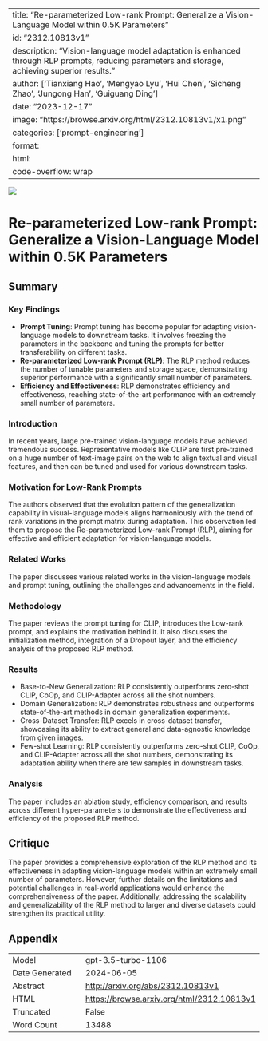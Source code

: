 
---
title: "Re-parameterized Low-rank Prompt: Generalize a Vision-Language Model within 0.5K Parameters"
id: "2312.10813v1"
description: "Vision-language model adaptation is enhanced through RLP prompts, reducing parameters and storage, achieving superior results."
author: ['Tianxiang Hao', 'Mengyao Lyu', 'Hui Chen', 'Sicheng Zhao', 'Jungong Han', 'Guiguang Ding']
date: "2023-12-17"
image: "https://browse.arxiv.org/html/2312.10813v1/x1.png"
categories: ['prompt-engineering']
format:
  html:
    code-overflow: wrap
---

![](https://browse.arxiv.org/html/2312.10813v1/x1.png)

# Re-parameterized Low-rank Prompt: Generalize a Vision-Language Model within 0.5K Parameters

## Summary

### Key Findings
- **Prompt Tuning**: Prompt tuning has become popular for adapting vision-language models to downstream tasks. It involves freezing the parameters in the backbone and tuning the prompts for better transferability on different tasks.
- **Re-parameterized Low-rank Prompt (RLP)**: The RLP method reduces the number of tunable parameters and storage space, demonstrating superior performance with a significantly small number of parameters.
- **Efficiency and Effectiveness**: RLP demonstrates efficiency and effectiveness, reaching state-of-the-art performance with an extremely small number of parameters.

### Introduction
In recent years, large pre-trained vision-language models have achieved tremendous success. Representative models like CLIP are first pre-trained on a huge number of text-image pairs on the web to align textual and visual features, and then can be tuned and used for various downstream tasks.

### Motivation for Low-Rank Prompts
The authors observed that the evolution pattern of the generalization capability in visual-language models aligns harmoniously with the trend of rank variations in the prompt matrix during adaptation. This observation led them to propose the Re-parameterized Low-rank Prompt (RLP), aiming for effective and efficient adaptation for vision-language models.

### Related Works
The paper discusses various related works in the vision-language models and prompt tuning, outlining the challenges and advancements in the field.

### Methodology
The paper reviews the prompt tuning for CLIP, introduces the Low-rank prompt, and explains the motivation behind it. It also discusses the initialization method, integration of a Dropout layer, and the efficiency analysis of the proposed RLP method.

### Results
- Base-to-New Generalization: RLP consistently outperforms zero-shot CLIP, CoOp, and CLIP-Adapter across all the shot numbers.
- Domain Generalization: RLP demonstrates robustness and outperforms state-of-the-art methods in domain generalization experiments.
- Cross-Dataset Transfer: RLP excels in cross-dataset transfer, showcasing its ability to extract general and data-agnostic knowledge from given images.
- Few-shot Learning: RLP consistently outperforms zero-shot CLIP, CoOp, and CLIP-Adapter across all the shot numbers, demonstrating its adaptation ability when there are few samples in downstream tasks.

### Analysis
The paper includes an ablation study, efficiency comparison, and results across different hyper-parameters to demonstrate the effectiveness and efficiency of the proposed RLP method.

## Critique
The paper provides a comprehensive exploration of the RLP method and its effectiveness in adapting vision-language models within an extremely small number of parameters. However, further details on the limitations and potential challenges in real-world applications would enhance the comprehensiveness of the paper. Additionally, addressing the scalability and generalizability of the RLP method to larger and diverse datasets could strengthen its practical utility.

## Appendix

|          |          |
|----------|----------|
| Model     | gpt-3.5-turbo-1106       |
| Date Generated     | 2024-06-05       |
| Abstract | [http://arxiv.org/abs/2312.10813v1](http://arxiv.org/abs/2312.10813v1)        |
| HTML     | [https://browse.arxiv.org/html/2312.10813v1](https://browse.arxiv.org/html/2312.10813v1)       |
| Truncated       | False       |
| Word Count       | 13488       |